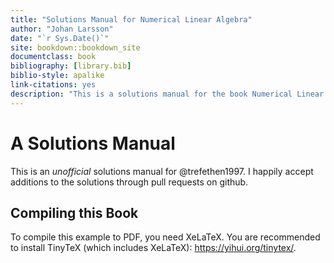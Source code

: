 ```yaml
--- 
title: "Solutions Manual for Numerical Linear Algebra"
author: "Johan Larsson"
date: "`r Sys.Date()`"
site: bookdown::bookdown_site
documentclass: book
bibliography: [library.bib]
biblio-style: apalike
link-citations: yes
description: "This is a solutions manual for the book Numerical Linear Algebra by Trefethen and Bau."
---
```


# A Solutions Manual

This is an *unofficial* solutions manual for @trefethen1997. I happily
accept additions to the solutions through pull requests on github.

## Compiling this Book

To compile this example to PDF, you need XeLaTeX. You are recommended to install TinyTeX (which includes XeLaTeX): <https://yihui.org/tinytex/>.

<!-- ```{r include=FALSE} -->
<!-- # automatically create a bib database for R packages -->
<!-- knitr::write_bib(c( -->
<!--   .packages(), 'bookdown', 'knitr', 'rmarkdown' -->
<!-- ), 'packages.bib') -->
<!-- ``` -->
